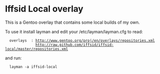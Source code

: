 = Iffsid Local overlay =

This is a Gentoo overlay that contains some local builds of my own.

To use it install layman and edit your /etc/layman/layman.cfg
to read:

   overlays  : http://www.gentoo.org/proj/en/overlays/repositories.xml
               http://raw.github.com/iffsid/iffsid-local/master/repositories.xml

and run:

   layman -a iffsid-local
